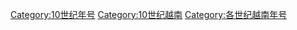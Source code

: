 [[Category:10世纪年号|Category:10世纪年号]]
[[Category:10世纪越南|Category:10世纪越南]]
[[Category:各世纪越南年号|Category:各世纪越南年号]]